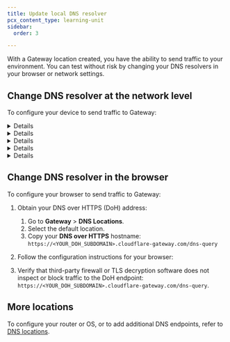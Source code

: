 ```yaml
---
title: Update local DNS resolver
pcx_content_type: learning-unit
sidebar:
  order: 3

---
```



With a Gateway location created, you have the ability to send traffic to your environment. You can test without risk by changing your DNS resolvers in your browser or network settings.

## Change DNS resolver at the network level

To configure your device to send traffic to Gateway:


<Details header="macOS">

![macOS DNS Resolver Options](~/assets/images/dns/dns-resolvers-macosx.png)


</Details>


<Details header="Windows">

![Windows DNS Resolver Options](~/assets/images/dns/dns-resolvers-windows.png)


</Details>


<Details header="Linux">

```sh
$ cat /etc/resolv.conf

nameserver 172.64.X.X
nameserver 172.64.X.X
```


</Details>


<Details header="iPhone">

![iPhone DNS Resolver Options](~/assets/images/dns/dns-resolvers-iphone.png)


</Details>


<Details header="Android">

![Android DNS Resolver Options](~/assets/images/dns/dns-resolvers-android.png)


</Details>

## Change DNS resolver in the browser

To configure your browser to send traffic to Gateway:

1. Obtain your DNS over HTTPS (DoH) address:
   1. Go to **Gateway** > **DNS Locations**.
   2. Select the default location.
   3. Copy your **DNS over HTTPS** hostname: `https://<YOUR_DOH_SUBDOMAIN>.cloudflare-gateway.com/dns-query`

2. Follow the configuration instructions for your browser:

   <Render file="gateway/doh-instructions" product="cloudflare-one" />

3. Verify that third-party firewall or TLS decryption software does not inspect or block traffic to the DoH endpoint: `https://<YOUR_DOH_SUBDOMAIN>.cloudflare-gateway.com/dns-query`.

## More locations

To configure your router or OS, or to add additional DNS endpoints, refer to [DNS locations](/cloudflare-one/connections/connect-devices/agentless/dns/locations/).

